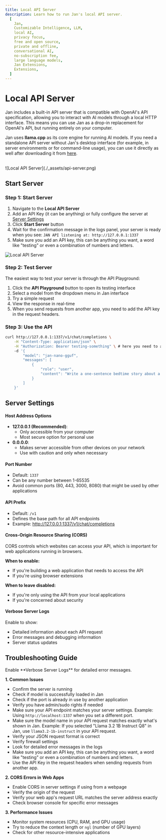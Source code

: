 ```yaml
---
title: Local API Server
description: Learn how to run Jan's local API server.
  [
    Jan,
    Customizable Intelligence, LLM,
    local AI,
    privacy focus,
    free and open source,
    private and offline,
    conversational AI,
    no-subscription fee,
    large language models,
    Jan Extensions,
    Extensions,
  ]
---
```



# Local API Server

Jan includes a built-in API server that is compatible with OpenAI's API specification, allowing you to
interact with AI models through a local HTTP interface. This means you can use Jan as a drop-in replacement
for OpenAI's API, but running entirely on your computer.

Jan uses **llama.cpp** as its core engine for running AI models. If you need a standalone API server without
Jan's desktop interface (for example, in server environments or for command-line usage), you can use it directly
as well after downloading it from [here](https://github.com/ggml-org/llama.cpp).

<br/>
![Local API Server](./_assets/api-server.png)
<br/>

## Start Server

<Steps>

### Step 1: Start Server
1. Navigate to the **Local API Server**
2. Add an API Key (it can be anything) or fully configure the server at [Server Settings](/docs/api-server#server-settings)
3. Click **Start Server** button
4. Wait for the confirmation message in the logs panel, your server is ready when you see: `JAN API listening at: http://127.0.0.1:1337`
5. Make sure you add an API key, this can be anything you want, a word like "testing" or even a combination of numbers and letters.

![Local API Server](./_assets/api-server2.png)

### Step 2: Test Server
The easiest way to test your server is through the API Playground:
1. Click the **API Playground** button to open its testing interface
2. Select a model from the dropdown menu in Jan interface
3. Try a simple request
4. View the response in real-time
5. When you send requests from another app, you need to add the API key in the request headers.

### Step 3: Use the API

```sh
curl http://127.0.0.1:1337/v1/chat/completions \
    -H "Content-Type: application/json" \
    -H "Authorization: Bearer testing-something" \ # here you need to add your API key
    -d '{
        "model": "jan-nano-gguf",
        "messages": [
            {
                "role": "user",
                "content": "Write a one-sentence bedtime story about a unicorn."
            }
        ]
    }'

```
</Steps>


## Server Settings

#### Host Address Options
- **127.0.0.1 (Recommended)**:
  - Only accessible from your computer
  - Most secure option for personal use
- **0.0.0.0**:
  - Makes server accessible from other devices on your network
  - Use with caution and only when necessary

#### Port Number
- Default: `1337`
- Can be any number between 1-65535
- Avoid common ports (80, 443, 3000, 8080) that might be used by other applications

#### API Prefix
- Default: `/v1`
- Defines the base path for all API endpoints
- Example: http://127.0.0.1:1337/v1/chat/completions

#### Cross-Origin Resource Sharing (CORS)
CORS controls which websites can access your API, which is important for web applications running in browsers.

**When to enable:**
- If you're building a web application that needs to access the API
- If you're using browser extensions

**When to leave disabled:**
- If you're only using the API from your local applications
- If you're concerned about security

#### Verbose Server Logs
Enable to show:
- Detailed information about each API request
- Error messages and debugging information
- Server status updates

## Troubleshooting Guide

<Callout>
Enable **Verbose Server Logs** for detailed error messages.
</Callout>

**1. Common Issues**
- Confirm the server is running
- Check if model is successfully loaded in Jan
- Check if the port is already in use by another application
- Verify you have admin/sudo rights if needed
- Make sure your API endpoint matches your server settings. Example: Using `http://localhost:1337` when you set a different port.
- Make sure the model name in your API request matches exactly what's shown in Jan. Example: If you selected "Llama 3.2 1B Instruct Q8" in Jan, use `llama3.2-1b-instruct` in your API request.
- Verify your JSON request format is correct
- Verify firewall settings
- Look for detailed error messages in the logs
- Make sure you add an API key, this can be anything you want, a word like "testing" or even a combination of numbers and letters.
- Use the API Key in the request headers when sending requests from another app.

**2. CORS Errors in Web Apps**
- Enable CORS in server settings if using from a webpage
- Verify the origin of the request
- Verify your web app's request URL matches the server address exactly
- Check browser console for specific error messages

**3. Performance Issues**
- Monitor system resources (CPU, RAM, and GPU usage)
- Try to reduce the context length or `ngl` (number of GPU layers)
- Check for other resource-intensive applications
